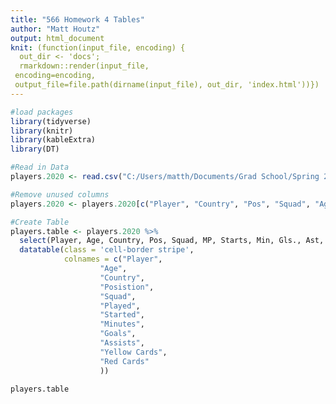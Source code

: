 ```yaml
---
title: "566 Homework 4 Tables"
author: "Matt Houtz"
output: html_document
knit: (function(input_file, encoding) {
  out_dir <- 'docs';
  rmarkdown::render(input_file,
 encoding=encoding,
 output_file=file.path(dirname(input_file), out_dir, 'index.html'))})
---
```


```r
#load packages
library(tidyverse)
library(knitr)
library(kableExtra)
library(DT)
```


```r
#Read in Data
players.2020 <- read.csv("C:/Users/matth/Documents/Grad School/Spring 2022/STAA 566/Data/pl_2020.csv")

#Remove unused columns
players.2020 <- players.2020[c("Player", "Country", "Pos", "Squad", "Age", "MP", "Starts", "Min", "Gls.", "Ast", "CrdY", "CrdR")]
```

```r
#Create Table
players.table <- players.2020 %>%
  select(Player, Age, Country, Pos, Squad, MP, Starts, Min, Gls., Ast, CrdY, CrdR) %>%
  datatable(class = 'cell-border stripe',
            colnames = c("Player",
                    "Age",
                    "Country",
                    "Posistion",
                    "Squad",
                    "Played",
                    "Started",
                    "Minutes",
                    "Goals",
                    "Assists",
                    "Yellow Cards",
                    "Red Cards"
                    ))
```


```r
players.table
```



